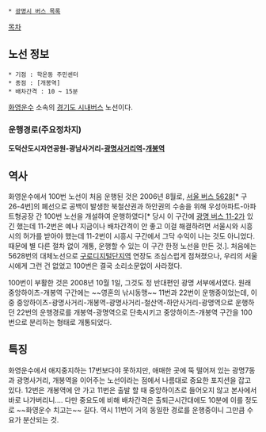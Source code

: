  * [[광명시 버스 목록]]

[[목차]]

== 노선 정보 ==
 * 기점 : 학온동 주민센터
 * 종점 : [개봉역] 
 * 배차간격 : 10 ~ 15분

[[화영운수]] 소속의 [[경기도 시내버스]] 노선이다.

=== 운행경로(주요정차지) ===
'''도덕산도시자연공원-광남사거리-[[광명사거리역]]-[[개봉역]]'''

== 역사 ==
화영운수에서 100번 노선이 처음 운행된 것은 2006년 8월로, [[서울 버스 5628]][* 구 26-4번]의 폐선으로 공백이 발생한 북철산권과 하안권의 수송을 위해 우성아파트-아파트형공장 간 100번 노선을 개설하여 운행하였다[* 당시 이 구간에 [[광명 버스 11-2]]가 있긴 했는데 11-2번은 예나 지금이나 배차간격이 안 좋고 이걸 해결하려면 서울시와 시흥시의 허가를 받아야 했는데 11-2번이 시흥시 구간에서 그닥 수익이 나는 것도 아니었다. 때문에 별 다른 절차 없이 개통, 운행할 수 있는 이 구간 한정 노선을 만든 것.]. 처음에는 5628번의 대체노선으로 [[구로디지털단지역]] 연장도 조심스럽게 점쳐졌으나, 우리의 서울시에게 그런 건 없었고 100번은 결국 소리소문없이 사라졌다.

100번이 부활한 것은 2008년 10월 1일, 그것도 정 반대편인 광명 서부에서였다. 원래 중앙하이츠-개봉역 구간에는 ~~영혼의 낚시동맹~~ 11번과 22번이 운행중이었는데, 이 중 중앙하이츠-광명사거리-개봉역-광명사거리-철산역-하안사거리-광명역으로 운행하던 22번의 운행경로를 개봉역-광명역으로 단축시키고 중앙하이츠-개봉역 구간을 100번으로 분리하는 형태로 개통되었다.

== 특징 ==
화영운수에서 애지중지하는 17번보다야 못하지만, 애매한 곳에 뚝 떨어져 있는 광명7동과 광명사거리, 개봉역을 이어주는 노선이라는 점에서 나름대로 중요한 포지션을 잡고 있다. 12번은 개봉역에 안 가고 11번은 출발 할 때 중앙하이츠로 들어오지 않고 본사에서 바로 나가버리니.... 다만 중요도에 비해 배차간격은 출퇴근시간대에도 10분에 이를 정도로 ~~화영운수 치고는~~ 길다. 역시 11번이 거의 동일한 경로를 운행중이니 그만큼 수요가 분산되는 것.
